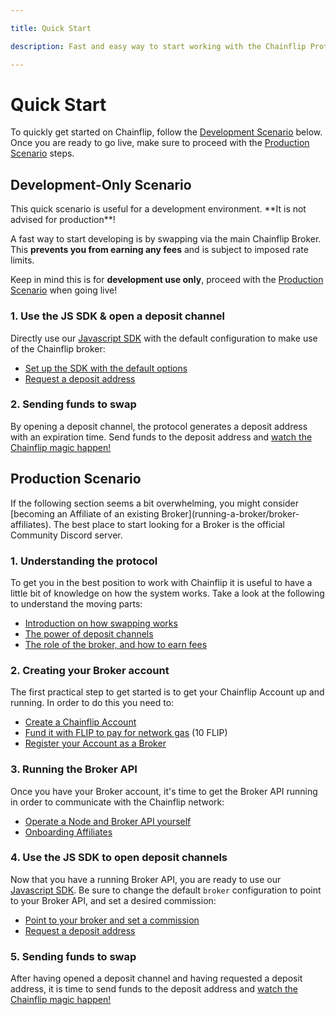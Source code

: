 ```yaml
---

title: Quick Start

description: Fast and easy way to start working with the Chainflip Protocol.

---
```



# Quick Start

To quickly get started on Chainflip, follow the [Development Scenario](#development-only-scenario) below. Once you are ready to go live, make sure to proceed with the [Production Scenario](#production-scenario) steps.

## Development-Only Scenario

<Callout type="warning">
This quick scenario is useful for a development environment. **It is not advised for production**!
</Callout>

A fast way to start developing is by swapping via the main Chainflip Broker. This **prevents you from earning any fees** and is subject to imposed rate limits.

Keep in mind this is for **development use only**, proceed with the [Production Scenario](#production-scenario) when going live!

### 1. Use the JS SDK & open a deposit channel

Directly use our [Javascript SDK](javascript-sdk/introduction) with the default configuration to make use of the Chainflip broker:

* [Set up the SDK with the default options](javascript-sdk/quick-start#set-up)
* [Request a deposit address](javascript-sdk/swap-assets/request-deposit-address-v2)

### 2. Sending funds to swap

By opening a deposit channel, the protocol generates a deposit address with an expiration time. Send funds to the deposit address and [watch the Chainflip magic happen!](../../concepts/swaps-amm/native-swap-flow)

## Production Scenario

<Callout type="info">
If the following section seems a bit overwhelming, you might consider [becoming an Affiliate of an existing Broker](running-a-broker/broker-affiliates). The best place to start looking for a Broker is the official Community Discord server.
</Callout>

### 1. Understanding the protocol

To get you in the best position to work with Chainflip it is useful to have a little bit of knowledge on how the system works. Take a look at the following to understand the moving parts:

* [Introduction on how swapping works](../how-swapping-works)
* [The power of deposit channels](../../concepts/swaps-amm/deposit-channels-and-brokers)
* [The role of the broker, and how to earn fees](running-a-broker/introduction)

### 2. Creating your Broker account

The first practical step to get started is to get your Chainflip Account up and running. In order to do this you need to:

* [Create a Chainflip Account](chainflip-account/creating)
* [Fund it with FLIP to pay for network gas](chainflip-account/funding) (10 FLIP)
* [Register your Account as a Broker](chainflip-account/broker)

### 3. Running the Broker API

Once you have your Broker account, it's time to get the Broker API running in order to communicate with the Chainflip network:

* [Operate a Node and Broker API yourself](running-a-broker/broker-api)
* [Onboarding Affiliates](running-a-broker/broker-affiliates)

### 4. Use the JS SDK to open deposit channels

Now that you have a running Broker API, you are ready to use our [Javascript SDK](javascript-sdk/introduction). Be sure to change the default `broker` configuration to point to your Broker API, and set a desired commission:

* [Point to your broker and set a commission](javascript-sdk/quick-start#set-up)
* [Request a deposit address](javascript-sdk/swap-assets/request-deposit-address-v2)

### 5. Sending funds to swap

After having opened a deposit channel and having requested a deposit address, it is time to send funds to the deposit address and [watch the Chainflip magic happen!](../../concepts/swaps-amm/native-swap-flow)
